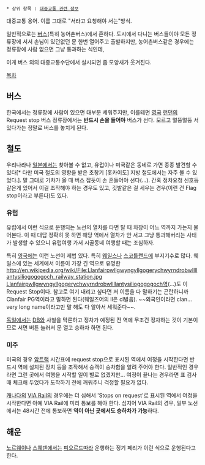  * 상위 항목 : [[대중교통 관련 정보]]

대중교통 용어. 이름 그대로 "서라고 요청해야 서는"방식.

일반적으로는 [[버스]](특히 농어촌버스)에서 흔하다. 도시에서 다니는 버스들이야 모든 정류장에 서서 손님이 있던없던 문 한번 열어주고 출발하지만, 농어촌버스같은 경우에는 정류장에 사람 없으면 그냥 통과하는 식인데, 

이게 버스 외의 대중교통수단에서 실시되면 좀 모양새가 웃겨진다.

[[목차]]
== 버스 ==
한국에서는 정류장에 사람이 있으면 대부분 세워주지만, 이를테면 [[영국]] [[런던]]의 Request stop 버스 정류장에서는 '''반드시 손을 들어야''' 버스가 선다. 모르고 멀뚱멀뚱 서 있다가는 정말로 버스를 놓치게 된다.

== 철도 ==
우리나라나 [[일본]]에서는 찾아볼 수 없고, 유럽이나 미국같은 동네로 가면 종종 발견할 수 있다[* 다만 미국 철도의 영향을 받은 초창기 [홋카이도] 지방 철도에서는 자주 볼 수 있었다.]. 말 그대로 기차가 올 때 버스 잡듯이 손 흔들어야 선다(...). 간혹 정차요청 신호등 같은게 있어서 이걸 조작해야 하는 경우도 있고, 깃발같은 걸 세우는 경우(이런 건 Flag stop이라고 부른다)도 있다.

=== 유럽 ===
유럽에서 이런 식으로 운행되는 노선의 열차를 타면 탈 때 차장이 어느 역까지 가는지 물어본다. 이 때 대답 정확히 못 하면 해당 역에서 열차가 안 서고 그냥 통과해버리는 사태가 발생할 수 있으니 유럽여행 가서 시골동네 여행할 때는 조심하자.

특히 [[영국]]에는 이런 노선이 제법 있다. 특히 [[웨일스]]나 [[스코틀랜드]]에 부지기수로 많다.  웨일스에 있는 세계에서 이름이 가장 긴 역으로 유명한 [[http://en.wikipedia.org/wiki/File:Llanfairpwllgwyngyllgogerychwyrndrobwllllantysiliogogogoch_railway_station.jpg Llanfairpwllgwyngyllgogerychwyrndrobwllllantysiliogogogoch역]](...)도 이 Request Stop이다. 참고로 여기 내리고 싶다면 저 이름을 다 말하기는 곤란하니까 Clanfair PG역이라고 말하면 된다(웨일즈어의 ll은 cl발음). ~~외국인이라면 clan... very long name이라고만 말 해도 다 알아서 세워준다~~.

[[독일]]에서는 [[DB]]와 사철을 막론하고 정차가 예정된 전 역에 무조건 정차하는 것이 기본이므로 서면 버튼 눌러서 문 열고 승하차 하면 된다.

=== 미주 ===
미국의 경우 [[암트랙]] 시간표에 request stop으로 표시된 역에서 여정을 시작한다면 반드시 역에 설치된 장치 등을 조작해서 승객이 승차함을 알려 주어야 한다. 일반적인 경우라면 그런 곳에서 여행을 시작할 일이 별로 없겠지만... 여정이 끝나는 경우라면 표 검사때 체크해 두었다가 도착하기 전에 깨워주니 걱정할 필요가 없다.

[[캐나다]]의 [[VIA Rail]]의 경우에는 더 심해서 'Stops on request'로 표시된 역에서 여정을 시작한다면 아예 VIA Rail에 미리 통보를 해야 한다. 심지어 VIA Rail의 경우, 일부 노선에서는 48시간 전에 통보하면 '''역이 아닌 곳에서도 승하차가 가능'''하다.

== 해운 ==
[[노르웨이]]나 [[스웨덴]]에서는 [[피요르드]]따라 운행하는 정기 페리가 이런 식으로 운행된다고 한다.
